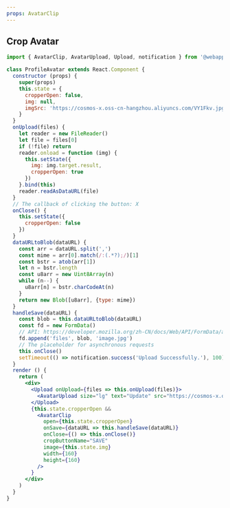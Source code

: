 ```yaml
---
props: AvatarClip
---
```


## Crop Avatar

```jsx tabs
import { AvatarClip, AvatarUpload, Upload, notification } from '@webapp-suite/ui'

class ProfileAvatar extends React.Component {
  constructor (props) {
    super(props)
    this.state = {
      cropperOpen: false,
      img: null,
      imgSrc: 'https://cosmos-x.oss-cn-hangzhou.aliyuncs.com/VY1Fkv.jpg'
    }
  }
  onUpload(files) {
    let reader = new FileReader()
    let file = files[0]
    if (!file) return
    reader.onload = function (img) {
      this.setState({
        img: img.target.result,
        cropperOpen: true
      })
    }.bind(this)
    reader.readAsDataURL(file)
  }
  // The callback of clicking the button: X
  onClose() {
    this.setState({
      cropperOpen: false
    })
  }
  dataURLtoBlob(dataURL) {
    const arr = dataURL.split(',')
    const mime = arr[0].match(/:(.*?);/)[1]
    const bstr = atob(arr[1])
    let n = bstr.length
    const u8arr = new Uint8Array(n)
    while (n--) {
      u8arr[n] = bstr.charCodeAt(n)
    }
    return new Blob([u8arr], {type: mime})
  }
  handleSave(dataURL) {
    const blob = this.dataURLtoBlob(dataURL)
    const fd = new FormData()
    // API: https://developer.mozilla.org/zh-CN/docs/Web/API/FormData/append
    fd.append('files', blob, 'image.jpg')
    // The placeholder for asynchronous requests
    this.onClose()
    setTimeout(() => notification.success('Upload Successfully.'), 100)
  }
  render () {
    return (
      <div>
        <Upload onUpload={files => this.onUpload(files)}>
          <AvatarUpload size="lg" text="Update" src="https://cosmos-x.oss-cn-hangzhou.aliyuncs.com/VY1Fkv.jpg"/>
        </Upload>
        {this.state.cropperOpen &&
          <AvatarClip
            open={this.state.cropperOpen}
            onSave={dataURL => this.handleSave(dataURL)}
            onClose={() => this.onClose()}
            cropButtonName="SAVE"
            image={this.state.img}
            width={160}
            height={160}
          />
        }
      </div>
    )
  }
}
```
